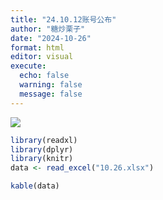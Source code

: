 ```yaml
---
title: "24.10.12账号公布"
author: "糖炒栗子"
date: "2024-10-26"
format: html
editor: visual
execute:
  echo: false
  warning: false
  message: false
---
```


![](/Picture/Backgroud%203.jpeg)

```r
library(readxl)
library(dplyr)
library(knitr)
data <- read_excel("10.26.xlsx")
```

```r
kable(data)
```
